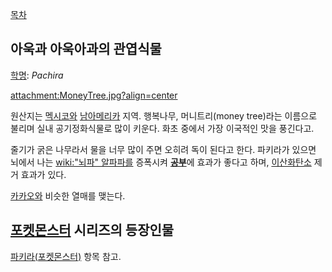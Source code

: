 [[목차]]
== 아욱과 아욱아과의 관엽식물 ==
[[학명]]: ''Pachira''

attachment:MoneyTree.jpg?align=center

원산지는 [[멕시코]]와 [[남아메리카]] 지역. 행복나무, 머니트리(money tree)라는 이름으로 불리며 실내 공기정화식물로 많이 키운다. 화초 중에서 가장 이국적인 맛을 풍긴다고.

줄기가 굵은 나무라서 물을 너무 많이 주면 오히려 독이 된다고 한다. 파키라가 있으면 뇌에서 나는 [[wiki:"뇌파" 알파파]]를 증폭시켜 '''[[공부]]'''에 효과가 좋다고 하며, [[이산화탄소]] 제거 효과가 있다.

[[카카오]]와 비슷한 열매를 맺는다.

== [[포켓몬스터]] 시리즈의 등장인물 ==
[[파키라(포켓몬스터)]] 항목 참고.
